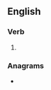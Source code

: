 ==English==

===Verb===
{{head|en|present participle}}

# {{present participle of|delude|lang=en|nocat=1}}

===Anagrams===
* {{anagrams|en|indulged|ungilded}}
